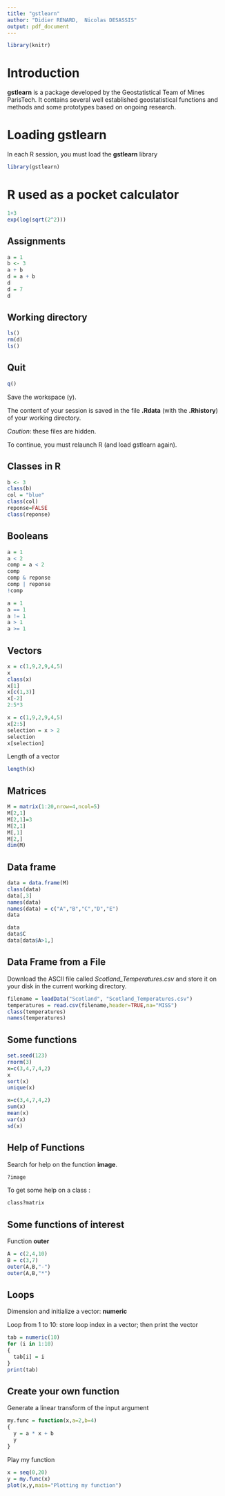 ```yaml
---
title: "gstlearn"
author: "Didier RENARD,  Nicolas DESASSIS"
output: pdf_document
---
```


```r
library(knitr)
```

# Introduction

**gstlearn** is a package developed by the Geostatistical Team of Mines ParisTech.
It contains several well established geostatistical functions and methods and some prototypes based on ongoing research.

# Loading gstlearn

In each R session, you must load the **gstlearn** library

```r
library(gstlearn)
```

# R used as a pocket calculator

```r
1+3
exp(log(sqrt(2^2)))
```

## Assignments

```r
a = 1
b <- 3
a + b
d = a + b
d
d = 7
d
```

## Working directory

```r
ls()
rm(d)
ls()
```

## Quit

```r
q()
```

Save the workspace (y).

The content of your session is saved in the file **.Rdata** (with the **.Rhistory**) of your working directory. 

*Caution*: these files are hidden.

To continue, you must relaunch R (and load gstlearn again).

## Classes in R

```r
b <- 3
class(b)
col = "blue"
class(col)
reponse=FALSE
class(reponse)
```

## Booleans

```r
a = 1
a < 2
comp = a < 2
comp
comp & reponse
comp | reponse
!comp
```


```r
a = 1
a == 1
a != 1
a > 1
a >= 1
```

## Vectors

```r
x = c(1,9,2,9,4,5)
x
class(x)
x[1]
x[c(1,3)]
x[-2]
2:5*3
```


```r
x = c(1,9,2,9,4,5)
x[2:5]
selection = x > 2
selection
x[selection]
```

Length of a vector

```r
length(x)
```

## Matrices

```r
M = matrix(1:20,nrow=4,ncol=5)
M[2,1]
M[2,1]=3
M[2,1]
M[,1]
M[2,]
dim(M)
```

## Data frame

```r
data = data.frame(M)
class(data)
data[,3]
names(data)
names(data) = c("A","B","C","D","E")
data
```


```r
data
data$C
data[data$A>1,]
```

## Data Frame from a File

Download the ASCII file called *Scotland_Temperatures.csv* and store it on your disk in the current working directory.

```r
filename = loadData("Scotland", "Scotland_Temperatures.csv")
temperatures = read.csv(filename,header=TRUE,na="MISS")
class(temperatures)
names(temperatures)
```

## Some functions

```r
set.seed(123)
rnorm(3)
x=c(3,4,7,4,2)
x
sort(x)
unique(x)
```


```r
x=c(3,4,7,4,2)
sum(x)
mean(x)
var(x)
sd(x)
```

## Help of Functions

Search for help on the function **image**.

```r
?image
```

To get some help on a class :

```r
class?matrix
```

## Some functions of interest

Function **outer**

```r
A = c(2,4,10)
B = c(3,7)
outer(A,B,"-")
outer(A,B,"*")
```

## Loops

Dimension and initialize a vector: **numeric** 

Loop from 1 to 10: store loop index in a vector; then print the vector

```r
tab = numeric(10)
for (i in 1:10)
{
  tab[i] = i
}
print(tab)
```

## Create your own function

Generate a linear transform of the input argument

```r
my.func = function(x,a=2,b=4)
{
  y = a * x + b
  y
}
```

Play my function

```r
x = seq(0,20)
y = my.func(x)
plot(x,y,main="Plotting my function")
```

